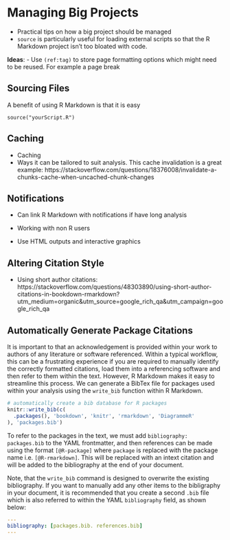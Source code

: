 # Managing Big Projects

- Practical tips on how a big project should be managed
- `source` is particularly useful for loading external scripts so that the R Markdown project isn't too bloated with code.

**Ideas**:
- Use `(ref:tag)` to store page formatting options which might need to be reused. For example a page break


## Sourcing Files

A benefit of using R Markdown is that it is easy 


```
source("yourScript.R")
```


## Caching

- Caching
- Ways it can be tailored to suit analysis. This cache invalidation is a great example: https://stackoverflow.com/questions/18376008/invalidate-a-chunks-cache-when-uncached-chunk-changes


## Notifications

- Can link R Markdown with notifications if have long analysis


- Working with non R users
- Use HTML outputs and interactive graphics

## Altering Citation Style

- Using short author citations: https://stackoverflow.com/questions/48303890/using-short-author-citations-in-bookdown-rmarkdown?utm_medium=organic&utm_source=google_rich_qa&utm_campaign=google_rich_qa

## Automatically Generate Package Citations

<!-- TODO: May add a full example into the repository examples -->

It is important to that an acknowledgement is provided within your work to authors of any literature or software referenced. Within a typical workflow, this can be a frustrating experience if you are required to manually identify the correctly formatted citations, load them into a referencing software and then refer to them within the text. However, R Markdown makes it easy to streamline this process. We can generate a BibTex file for packages used within your analysis using the `write_bib` function within R Markdown.

```r
# automatically create a bib database for R packages
knitr::write_bib(c(
  .packages(), 'bookdown', 'knitr', 'rmarkdown', 'DiagrammeR'
), 'packages.bib')
```

To refer to the packages in the text, we must add `bibliography: packages.bib` to the YAML frontmatter, and then references can be made using the format `[@R-package]` where `package` is replaced with the package name i.e. `[@R-rmarkdown]`. This will be replaced with an intext citation and will be added to the bibliography at the end of your document.

Note, that the `write_bib` command is designed to overwrite the existing bibliography. If you want to manually add any other items to the bibligraphy in your document, it is recommended that you create a second `.bib` file which is also referred to within the YAML `bibliography` field, as shown below:

```yaml
---
bibliography: [packages.bib. references.bib]
---
```








